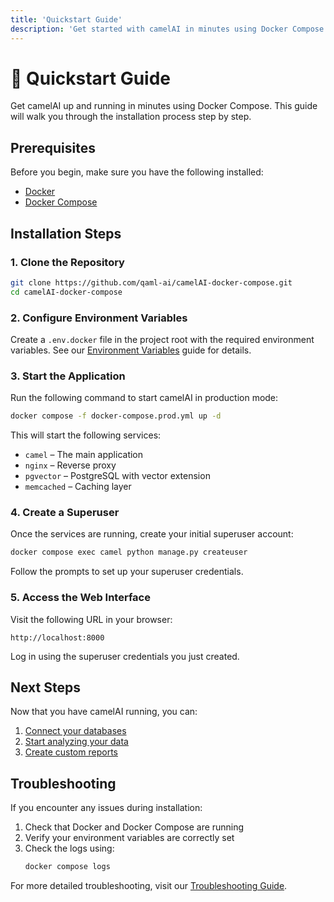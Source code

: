 ```yaml
---
title: 'Quickstart Guide'
description: 'Get started with camelAI in minutes using Docker Compose.'
---
```


# 🚀 Quickstart Guide

Get camelAI up and running in minutes using Docker Compose. This guide will walk you through the installation process step by step.

## Prerequisites

Before you begin, make sure you have the following installed:

- [Docker](https://docs.docker.com/get-docker/)
- [Docker Compose](https://docs.docker.com/compose/)

## Installation Steps

### 1. Clone the Repository

```bash
git clone https://github.com/qaml-ai/camelAI-docker-compose.git
cd camelAI-docker-compose
```

### 2. Configure Environment Variables

Create a `.env.docker` file in the project root with the required environment variables. See our [Environment Variables](/installation/environment-variables) guide for details.

### 3. Start the Application

Run the following command to start camelAI in production mode:

```bash
docker compose -f docker-compose.prod.yml up -d
```

This will start the following services:
- `camel` – The main application
- `nginx` – Reverse proxy
- `pgvector` – PostgreSQL with vector extension
- `memcached` – Caching layer

### 4. Create a Superuser

Once the services are running, create your initial superuser account:

```bash
docker compose exec camel python manage.py createuser
```

Follow the prompts to set up your superuser credentials.

### 5. Access the Web Interface

Visit the following URL in your browser:
```
http://localhost:8000
```

Log in using the superuser credentials you just created.

## Next Steps

Now that you have camelAI running, you can:

1. [Connect your databases](/user-guide/databases)
2. [Start analyzing your data](/user-guide/analysis)
3. [Create custom reports](/user-guide/features/reports)

## Troubleshooting

If you encounter any issues during installation:

1. Check that Docker and Docker Compose are running
2. Verify your environment variables are correctly set
3. Check the logs using:
   ```bash
   docker compose logs
   ```

For more detailed troubleshooting, visit our [Troubleshooting Guide](/troubleshooting).
